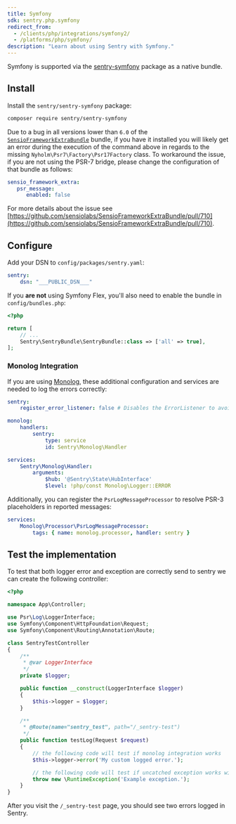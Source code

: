 ```yaml
---
title: Symfony
sdk: sentry.php.symfony
redirect_from:
  - /clients/php/integrations/symfony2/
  - /platforms/php/symfony/
description: "Learn about using Sentry with Symfony."
---
```


Symfony is supported via the [sentry-symfony](https://github.com/getsentry/sentry-symfony) package as a native bundle.

## Install

Install the `sentry/sentry-symfony` package:

```bash
composer require sentry/sentry-symfony
```

<Alert level="warning" title="Note">

Due to a bug in all versions lower than `6.0` of the [`SensioFrameworkExtraBundle`](https://github.com/sensiolabs/SensioFrameworkExtraBundle) bundle,
if you have it installed you will likely get an error during the execution of the command above in regards to the missing `Nyholm\Psr7\Factory\Psr17Factory`
class. To workaround the issue, if you are not using the PSR-7 bridge, please change the configuration of that bundle as follows:

```yaml
sensio_framework_extra:
   psr_message:
      enabled: false
```

For more details about the issue see [https://github.com/sensiolabs/SensioFrameworkExtraBundle/pull/710](https://github.com/sensiolabs/SensioFrameworkExtraBundle/pull/710).

</Alert>

## Configure

Add your DSN to `config/packages/sentry.yaml`:

```yaml {filename:config/packages/sentry.yaml}
sentry:
    dsn: "___PUBLIC_DSN___"
```

If you **are not** using Symfony Flex, you'll also need to enable the bundle in `config/bundles.php`:

```php {filename:config/bundles.php}
<?php

return [
    // ...
    Sentry\SentryBundle\SentryBundle::class => ['all' => true],
];
```

### Monolog Integration

If you are using [Monolog](https://github.com/Seldaek/monolog), these additional configuration and services are needed to log the errors correctly:

```yaml {filename:config/packages/sentry.yaml}
sentry:
    register_error_listener: false # Disables the ErrorListener to avoid duplicated log in sentry

monolog:
    handlers:
        sentry:
            type: service
            id: Sentry\Monolog\Handler

services:
    Sentry\Monolog\Handler:
        arguments:
            $hub: '@Sentry\State\HubInterface'
            $level: !php/const Monolog\Logger::ERROR
```

Additionally, you can register the `PsrLogMessageProcessor` to resolve PSR-3 placeholders in reported messages:

```yaml {filename:config/packages/sentry.yaml}
services:
    Monolog\Processor\PsrLogMessageProcessor:
        tags: { name: monolog.processor, handler: sentry }
```

## Test the implementation

To test that both logger error and exception are correctly send to sentry
we can create the following controller:

```php
<?php

namespace App\Controller;

use Psr\Log\LoggerInterface;
use Symfony\Component\HttpFoundation\Request;
use Symfony\Component\Routing\Annotation\Route;

class SentryTestController
{
    /**
     * @var LoggerInterface
     */
    private $logger;

    public function __construct(LoggerInterface $logger)
    {
        $this->logger = $logger;
    }

    /**
     * @Route(name="sentry_test", path="/_sentry-test")
     */
    public function testLog(Request $request)
    {
        // the following code will test if monolog integration works
        $this->logger->error('My custom logged error.');

        // the following code will test if uncatched exception works with sentry
        throw new \RuntimeException('Example exception.');
    }
}
```

After you visit the `/_sentry-test` page, you should see two errors logged in Sentry.
